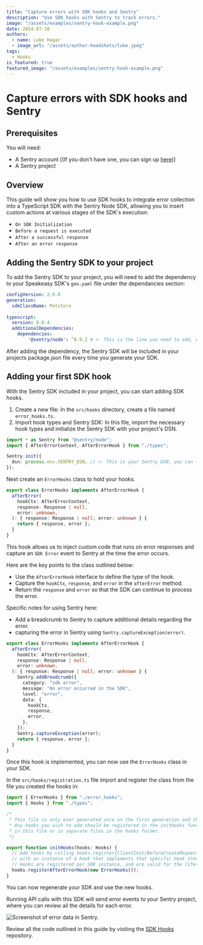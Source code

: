 ```yaml
---
title: "Capture errors with SDK hooks and Sentry"
description: "Use SDK hooks with Sentry to track errors."
image: "/assets/examples/sentry-hook-example.png"
date: 2024-07-10
authors:
  - name: Luke Hagar
  - image_url: "/assets/author-headshots/luke.jpeg"
tags:
  - Hooks
is_featured: true
featured_image: "/assets/examples/sentry-hook-example.png"
---
```


# Capture errors with SDK hooks and Sentry

## Prerequisites

You will need:

- A Sentry account [(If you don't have one, you can sign up [here](https://sentry.io/signup))]
- A Sentry project

## Overview

This guide will show you how to use SDK hooks to integrate error collection into a TypeScript SDK with the Sentry Node SDK, allowing you to insert custom actions at various stages of the SDK's execution:

- `On SDK Initialization`
- `Before a request is executed`
- `After a successful response`
- `After an error response`

## Adding the Sentry SDK to your project

To add the Sentry SDK to your project, you will need to add the dependency to your Speakeasy SDK's `gen.yaml` file under the dependancies section:

```yaml
configVersion: 2.0.0
generation:
  sdkClassName: Petstore
  ...
typescript:
  version: 0.8.4
  additionalDependencies:
    dependencies:
        '@sentry/node': ^8.9.2 # <- This is the line you need to add, ensure the version you add adheres to NPM package standards.
```

After adding the dependency, the Sentry SDK will be included in your projects package.json file every time you generate your SDK.

## Adding your first SDK hook

With the Sentry SDK included in your project, you can start adding SDK hooks.

1. Create a new file: In the `src/hooks` directory, create a file named `error_hooks.ts`.
2. Import hook types and Sentry SDK: In this file, import the necessary hook types and initialize the Sentry SDK with your project's DSN.

```typescript
import * as Sentry from "@sentry/node";
import { AfterErrorContext, AfterErrorHook } from "./types";

Sentry.init({
  dsn: process.env.SENTRY_DSN, // <- This is your Sentry DSN, you can find this in your Sentry project settings.
});
```

Next create an `ErrorHooks` class to hold your hooks.

```typescript
export class ErrorHooks implements AfterErrorHook {
  afterError(
    hookCtx: AfterErrorContext,
    response: Response | null,
    error: unknown,
  ): { response: Response | null; error: unknown } {
    return { response, error };
  }
}
```

This hook allows us to inject custom code that runs on error responses and capture an `SDK Error` event to Sentry at the time the error occurs.

Here are the key points to the class outlined below:

- Use the `AfterErrorHook` interface to define the type of the hook.
- Capture the `hookCtx`, `response`, and `error` in the `afterError` method.
- Return the `response` and `error` so that the SDK can continue to process the error.

Specific notes for using Sentry here:

- Add a breadcrumb to Sentry to capture additional details regarding the error.
- capturing the error in Sentry using `Sentry.captureException(error)`.

```typescript
export class ErrorHooks implements AfterErrorHook {
  afterError(
    hookCtx: AfterErrorContext,
    response: Response | null,
    error: unknown,
  ): { response: Response | null; error: unknown } {
    Sentry.addBreadcrumb({
      category: "sdk error",
      message: "An error occurred in the SDK",
      level: "error",
      data: {
        hookCtx,
        response,
        error,
      },
    });
    Sentry.captureException(error);
    return { response, error };
  }
}
```

Once this hook is implemented, you can now use the `ErrorHooks` class in your SDK.

In the `src/hooks/registration.ts` file import and register the class from the file you created the hooks in:

```typescript
import { ErrorHooks } from "./error_hooks";
import { Hooks } from "./types";

/*
 * This file is only ever generated once on the first generation and then is free to be modified.
 * Any hooks you wish to add should be registered in the initHooks function. Feel free to define them
 * in this file or in separate files in the hooks folder.
 */

export function initHooks(hooks: Hooks) {
  // Add hooks by calling hooks.register{ClientInit/BeforeCreateRequest/BeforeRequest/AfterSuccess/AfterError}Hook
  // with an instance of a hook that implements that specific Hook interface
  // Hooks are registered per SDK instance, and are valid for the lifetime of the SDK instance
  hooks.registerAfterErrorHook(new ErrorHooks());
}
```

You can now regenerate your SDK and use the new hooks.

Running API calls with this SDK will send error events to your Sentry project, where you can review all the details for each error.

![Screenshot of error data in Sentry.](./assets/sentry-error-data.png)

Review all the code outlined in this guide by visiting the [SDK Hooks](https://github.com/speakeasy-api/examples/blob/main/sentry-hook-ts/src/hooks/sentry.ts) repository.
